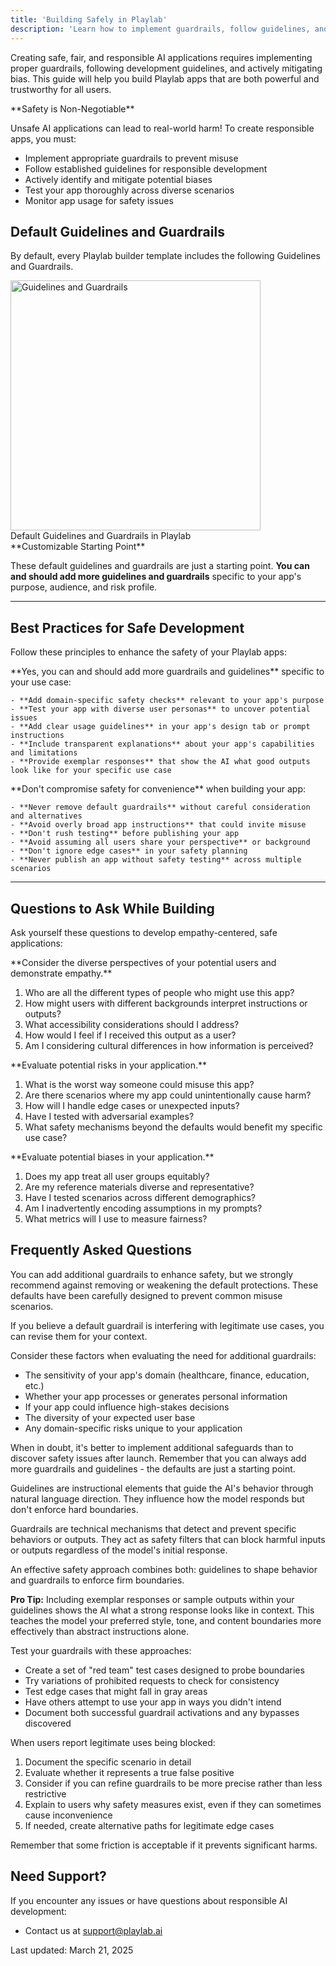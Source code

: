 ```yaml
---
title: 'Building Safely in Playlab'
description: 'Learn how to implement guardrails, follow guidelines, and mitigate bias'
---
```

Creating safe, fair, and responsible AI applications requires implementing proper guardrails, following development guidelines, and actively mitigating bias. This guide will help you build Playlab apps that are both powerful and trustworthy for all users.

<Warning>
  **Safety is Non-Negotiable**
  
  Unsafe AI applications can lead to real-world harm! To create responsible apps, you must:
  - Implement appropriate guardrails to prevent misuse
  - Follow established guidelines for responsible development
  - Actively identify and mitigate potential biases
  - Test your app thoroughly across diverse scenarios
  - Monitor app usage for safety issues
</Warning>

## <Icon icon="helmet-safety" size="24" className="inline-block align-text-bottom" /> Default Guidelines and Guardrails

By default, every Playlab builder template includes the following Guidelines and Guardrails.

<Frame>
  <img src="../images/guidelinesandguardrails.jpeg" alt="Guidelines and Guardrails" width="400" className="bordered-image" />
  <figcaption>Default Guidelines and Guardrails in Playlab</figcaption>
</Frame>

<Note>
  **Customizable Starting Point**
  
  These default guidelines and guardrails are just a starting point. **You can and should add more guidelines and guardrails** specific to your app's purpose, audience, and risk profile.
</Note>

---

## <Icon icon="lightbulb-on" size="24" className="inline-block align-text-bottom" /> Best Practices for Safe Development

Follow these principles to enhance the safety of your Playlab apps:

<CardGroup cols={2}>
  <Card title="What You Can Do" icon="circle-check" iconType="duotone" color="#0f766e">
    **Yes, you can and should add more guardrails and guidelines** specific to your use case:
    
    - **Add domain-specific safety checks** relevant to your app's purpose
    - **Test your app with diverse user personas** to uncover potential issues
    - **Add clear usage guidelines** in your app's design tab or prompt instructions
    - **Include transparent explanations** about your app's capabilities and limitations
    - **Provide exemplar responses** that show the AI what good outputs look like for your specific use case
  </Card>

  <Card title="What to Avoid" icon="circle-xmark" iconType="duotone" color="#be123c">
    **Don't compromise safety for convenience** when building your app:
    
    - **Never remove default guardrails** without careful consideration and alternatives
    - **Avoid overly broad app instructions** that could invite misuse
    - **Don't rush testing** before publishing your app
    - **Avoid assuming all users share your perspective** or background
    - **Don't ignore edge cases** in your safety planning
    - **Never publish an app without safety testing** across multiple scenarios
  </Card>
</CardGroup>

---

## <Icon icon="thought-bubble" size="24" className="inline-block align-text-bottom" /> Questions to Ask While Building

Ask yourself these questions to develop empathy-centered, safe applications:

<Accordion title="User Understanding">
  **Consider the diverse perspectives of your potential users and demonstrate empathy.**
  
  1. Who are all the different types of people who might use this app?
  2. How might users with different backgrounds interpret instructions or outputs?
  3. What accessibility considerations should I address?
  4. How would I feel if I received this output as a user?
  5. Am I considering cultural differences in how information is perceived?
</Accordion>

<Accordion title="Safety Assessment">
  **Evaluate potential risks in your application.**
  
  1. What is the worst way someone could misuse this app?
  2. Are there scenarios where my app could unintentionally cause harm?
  3. How will I handle edge cases or unexpected inputs?
  4. Have I tested with adversarial examples?
  5. What safety mechanisms beyond the defaults would benefit my specific use case?
</Accordion>

<Accordion title="Fairness Check">
  **Evaluate potential biases in your application.**
  
  1. Does my app treat all user groups equitably?
  2. Are my reference materials diverse and representative?
  3. Have I tested scenarios across different demographics?
  4. Am I inadvertently encoding assumptions in my prompts?
  5. What metrics will I use to measure fairness?
</Accordion>

## <Icon icon="circle-question" size="24" className="inline-block align-text-bottom" /> Frequently Asked Questions

<Accordion title="Can I modify the default guardrails?">
  You can add additional guardrails to enhance safety, but we strongly recommend against removing or weakening the default protections. These defaults have been carefully designed to prevent common misuse scenarios.
  
  If you believe a default guardrail is interfering with legitimate use cases, you can revise them for your context.
</Accordion>

<Accordion title="How do I know if my app needs additional guardrails beyond the defaults?">
  Consider these factors when evaluating the need for additional guardrails:
  
  - The sensitivity of your app's domain (healthcare, finance, education, etc.)
  - Whether your app processes or generates personal information
  - If your app could influence high-stakes decisions
  - The diversity of your expected user base
  - Any domain-specific risks unique to your application
  
  When in doubt, it's better to implement additional safeguards than to discover safety issues after launch. Remember that you can always add more guardrails and guidelines - the defaults are just a starting point.
</Accordion>

<Accordion title="What's the difference between guidelines and guardrails?">
  Guidelines are instructional elements that guide the AI's behavior through natural language direction. They influence how the model responds but don't enforce hard boundaries.
  
  Guardrails are technical mechanisms that detect and prevent specific behaviors or outputs. They act as safety filters that can block harmful inputs or outputs regardless of the model's initial response.
  
  An effective safety approach combines both: guidelines to shape behavior and guardrails to enforce firm boundaries.
  
  **Pro Tip:** Including exemplar responses or sample outputs within your guidelines shows the AI what a strong response looks like in context. This teaches the model your preferred style, tone, and content boundaries more effectively than abstract instructions alone.
</Accordion>

<Accordion title="How can I test if my guardrails are working properly?">
  Test your guardrails with these approaches:
  
  - Create a set of "red team" test cases designed to probe boundaries
  - Try variations of prohibited requests to check for consistency
  - Test edge cases that might fall in gray areas
  - Have others attempt to use your app in ways you didn't intend
  - Document both successful guardrail activations and any bypasses discovered
</Accordion>

<Accordion title="What should I do if users complain about guardrails blocking legitimate use?">
  When users report legitimate uses being blocked:
  
  1. Document the specific scenario in detail
  2. Evaluate whether it represents a true false positive
  3. Consider if you can refine guardrails to be more precise rather than less restrictive
  4. Explain to users why safety measures exist, even if they can sometimes cause inconvenience
  5. If needed, create alternative paths for legitimate edge cases
  
  Remember that some friction is acceptable if it prevents significant harms.
</Accordion>

## <Icon icon="bullhorn" size="24" className="inline-block align-text-bottom" /> Need Support?

If you encounter any issues or have questions about responsible AI development:

* Contact us at [support@playlab.ai](mailto:support@playlab.ai)

Last updated: March 21, 2025